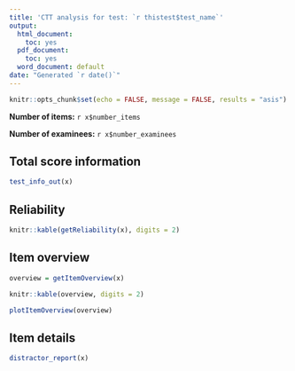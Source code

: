 ```yaml
---
title: 'CTT analysis for test: `r thistest$test_name`'
output:
  html_document:
    toc: yes
  pdf_document:
    toc: yes
  word_document: default
date: "Generated `r date()`"
---
```


```r
knitr::opts_chunk$set(echo = FALSE, message = FALSE, results = "asis")

```


**Number of items:** `r x$number_items`

**Number of examinees:** `r x$number_examinees`


## Total score information

```r
test_info_out(x)

```


## Reliability

```r
knitr::kable(getReliability(x), digits = 2)

```

## Item overview

```r
overview = getItemOverview(x)

knitr::kable(overview, digits = 2)

plotItemOverview(overview)
```


## Item details

```r
distractor_report(x)
```


